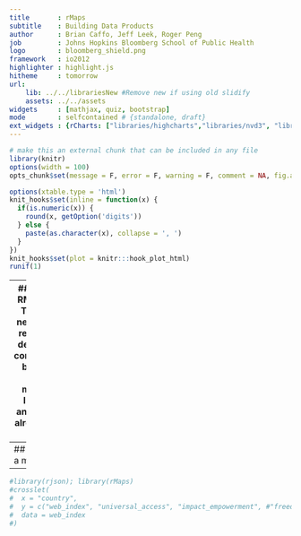 ---
title       : rMaps
subtitle    : Building Data Products
author      : Brian Caffo, Jeff Leek, Roger Peng
job         : Johns Hopkins Bloomberg School of Public Health
logo        : bloomberg_shield.png
framework   : io2012
highlighter : highlight.js  
hitheme     : tomorrow       
url:
    lib: ../../librariesNew #Remove new if using old slidify
    assets: ../../assets
widgets     : [mathjax, quiz, bootstrap]
mode        : selfcontained # {standalone, draft}
ext_widgets : {rCharts: ["libraries/highcharts","libraries/nvd3", "libraries/morris", "libraries/leaflet", "libraries/rickshaw"]}
---
```{r setup, cache = F, echo = F, message = F, warning = F, tidy = F, results='hide'}
# make this an external chunk that can be included in any file
library(knitr)
options(width = 100)
opts_chunk$set(message = F, error = F, warning = F, comment = NA, fig.align = 'center', dpi = 100, tidy = F, cache.path = '.cache/', fig.path = 'fig/')

options(xtable.type = 'html')
knit_hooks$set(inline = function(x) {
  if(is.numeric(x)) {
    round(x, getOption('digits'))
  } else {
    paste(as.character(x), collapse = ', ')
  }
})
knit_hooks$set(plot = knitr:::hook_plot_html)
runif(1)
```


---
## BONUS RMaps!!!
- There's a new github repository describing connections between more 
  mapping libraries and R
  - We already saw leaflet

```
library(devtools);
require(devtools)
install_github('ramnathv/rCharts@dev')
install_github('ramnathv/rMaps')
```

---
## Creating a map
```
#library(rjson); library(rMaps)
#crosslet(
#  x = "country", 
#  y = c("web_index", "universal_access", "impact_empowerment", #"freedom_openness"),
#  data = web_index
#)
```

---
```{r, echo=FALSE, warning=FALSE, results='hide'}
#library(rjson); library(rMaps)
#crosslet(
#  x = "country", 
#  y = c("web_index", "universal_access", "impact_empowerment", #"freedom_openness"),
#  data = web_index
#)
```
